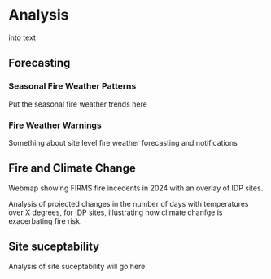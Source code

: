# Analysis

into text

## Forecasting

### Seasonal Fire Weather Patterns
Put the seasonal fire weather trends here

### Fire Weather Warnings
Something about site level fire weather forecasting and notifications

## Fire and Climate Change

Webmap showing FIRMS fire incedents in 2024 with an overlay of IDP sites.

Analysis of projected changes in the number of days with temperatures over X degrees, for IDP sites, illustrating how climate chanfge is exacerbating fire risk.

## Site suceptability

Analysis of site suceptability will go here
